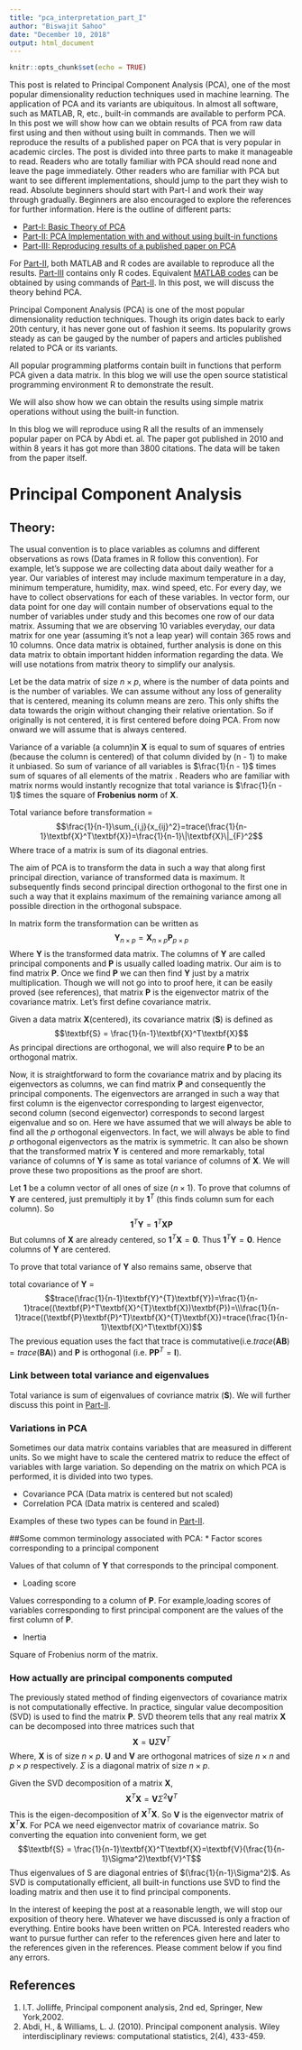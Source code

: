 ```yaml
---
title: "pca_interpretation_part_I"
author: "Biswajit Sahoo"
date: "December 10, 2018"
output: html_document
---
```


```r
knitr::opts_chunk$set(echo = TRUE)
```
This post is related to Principal Component Analysis (PCA), one of the most popular dimensionality reduction techniques used in machine learning. The application of PCA and its variants are ubiquitous. In almost all software, such as MATLAB, R, etc., built-in commands are available to perform PCA. In this post we will show how can we obtain results of PCA from raw data first using and then without using built in commands. Then we will reproduce the results of a published paper on PCA that is very popular in academic circles. The post is divided into three parts to make it manageable to read. Readers who are totally familiar with PCA should read none and leave the page immediately. Other readers who are familiar with PCA but want to see different implementations, should jump to the part they wish to read. Absolute beginners should start with Part-I and work their way through gradually. Beginners are also encouraged to explore the references for further information. Here is the outline of different parts:  

* [Part-I: Basic Theory of PCA](https://biswajitsahoo1111.wordpress.com/2018/12/28/principal-component-analysis---part-i/)
* [Part-II: PCA Implementation with and without using built-in functions](https://biswajitsahoo1111.wordpress.com/2018/12/28/principal-component-analysis---part-ii/)
* [Part-III: Reproducing results of a published paper on PCA](https://biswajitsahoo1111.wordpress.com/2018/12/28/principal-component-analysis---part-iii/)

For [Part-II](https://biswajitsahoo1111.wordpress.com/2018/12/28/principal-component-analysis---part-ii/), both MATLAB and R codes are available to reproduce all the results. [Part-III](https://biswajitsahoo1111.wordpress.com/2018/12/28/principal-component-analysis---part-iii/) contains only R codes. Equivalent [MATLAB codes](https://github.com/biswajitsahoo1111/PCA/blob/master/pca_part_II_MATLAB_codes.pdf) can be obtained by using commands of [Part-II](https://biswajitsahoo1111.wordpress.com/2018/12/28/principal-component-analysis---part-ii/). In this post, we will discuss the theory behind PCA.

Principal Component Analysis (PCA) is one of the most popular dimensionality reduction techniques. Though its origin dates back to early 20th century, it has never gone out of fashion it seems. Its popularity grows steady as can be gauged by the number of papers and articles published related to PCA or its variants. 

All popular programming platforms contain built in functions that perform PCA given a data matrix. In this blog we will use the open source statistical programming environment R to demonstrate the result.

We will also show how we can obtain the results using simple matrix operations without using the built-in function. 

In this blog we will reproduce using R all the results of an immensely popular paper on PCA by Abdi et. al. The paper got published in 2010 and within 8 years it has got more than 3800 citations. The data will be taken from the
paper itself.

# Principal Component Analysis

## Theory:

The usual convention is to place variables as columns and different observations as rows (Data frames in R follow this convention).  For example, let's suppose we are collecting data about daily weather for a year. Our variables of interest may include maximum temperature in a day, minimum temperature, humidity, max. wind speed, etc. For every day, we have to collect observations for each of these variables. In vector form, our data point for one day will contain number of observations equal to the number of variables under study and this becomes one row of our data matrix. Assuming that we are observing 10 variables everyday, our data matrix for one year (assuming it's not a leap year) will contain 365 rows and 10 columns. Once data matrix is obtained,  further analysis is done on this data matrix to obtain important hidden information regarding the data. We will use notations from matrix theory to simplify our analysis.

Let  be the data matrix of size $n\times p$, where  is the number of data points and  is the number of variables. We can assume without any loss of generality that  is centered, meaning its column means are zero. This only shifts the data towards the origin without changing their relative orientation. So if originally  is not centered, it is first centered before doing PCA. From now onward we will assume that is always centered. 

Variance of a variable (a column)in $\textbf{X}$ is equal to sum of squares of entries (because the column is centered) of that column divided by (n - 1) to make it unbiased. So sum of variance of all variables is $\frac{1}{n - 1}$ times sum of squares of all elements of the matrix . Readers who are familiar with matrix norms would instantly recognize that total variance is $\frac{1}{n - 1}$ times the square of **Frobenius norm** of $\textbf{X}$.

Total variance before transformation = 
$$\frac{1}{n-1}\sum_{i,j}{x_{ij}^2}=trace(\frac{1}{n-1}\textbf{X}^T\textbf{X})=\frac{1}{n-1}\|\textbf{X}\|_{F}^2$$
Where trace of a matrix is sum of its diagonal entries.

The aim of PCA is to transform the data in such a way that along first principal direction, variance of transformed data is maximum. It subsequently finds second principal direction orthogonal to the first one in such a way that it explains maximum of the remaining variance among all possible direction in the orthogonal subspace. 

In matrix form the transformation can be written as 
$$\textbf{Y}_{n\times p}=\textbf{X}_{n\times p}\textbf{P}_{p\times p}$$
Where $\textbf{Y}$ is the transformed data matrix. The columns of $\textbf{Y}$ are called principal components and $\textbf{P}$ is usually called loading matrix. Our aim is to find matrix $\textbf{P}$. Once we find $\textbf{P}$ we can then find $\textbf{Y}$ just by a matrix multiplication. Though we will not go into to proof here, it can be easily proved (see references), that matrix $\textbf{P}$ is the eigenvector matrix of the covariance matrix. Let's first define covariance matrix. 

Given a data matrix $\textbf{X}$(centered), its covariance matrix $(\textbf{S})$ is defined as
$$\textbf{S} = \frac{1}{n-1}\textbf{X}^T\textbf{X}$$
As principal directions are orthogonal, we will also require $\textbf{P}$ to be an orthogonal matrix. 

Now, it is straightforward to form the covariance matrix and by placing its eigenvectors as columns, we can find matrix $\textbf{P}$ and consequently the principal components. The eigenvectors are arranged in such a way that first column is the eigenvector corresponding to largest eigenvector, second column (second eigenvector) corresponds to second largest eigenvalue and so on. Here we have assumed that we will always be able to find all the $p$ orthogonal eigenvectors. In fact, we will always be able to find $p$ orthogonal eigenvectors as the matrix is symmetric. It can also be shown that the transformed matrix $\textbf{Y}$ is centered and more remarkably, total variance of columns of $\textbf{Y}$ is same as total variance of columns of $\textbf{X}$. We will prove these two propositions as the proof are short. 

Let $\textbf{1}$ be a column vector of all ones of size $(n\times 1)$. To prove that columns of $\textbf{Y}$ are centered, just premultiply it by $\textbf{1}^T$ (this finds column sum for each column). So
$$\textbf{1}^T \textbf{Y} = \textbf{1}^T\textbf{X}\textbf{P}$$
But columns of $\textbf{X}$ are already centered, so $\textbf{1}^T\textbf{X}=\textbf{0}$. Thus $\textbf{1}^T \textbf{Y}= \textbf{0}$. Hence columns of $\textbf{Y}$ are centered.

To prove that total variance of $\textbf{Y}$ also remains same, observe that

total covariance of $\textbf{Y}$ = 
$$trace(\frac{1}{n-1}\textbf{Y}^{T}\textbf{Y})=\frac{1}{n-1}trace((\textbf{P}^T\textbf{X}^{T}\textbf{X})\textbf{P})=\\\frac{1}{n-1}trace((\textbf{P}\textbf{P}^T)\textbf{X}^{T}\textbf{X})=trace(\frac{1}{n-1}\textbf{X}^T\textbf{X})$$
The previous equation uses the fact that trace is commutative(i.e.$trace(\textbf{AB})=trace(\textbf{BA})$) and $\textbf{P}$ is orthogonal (i.e. $\textbf{P}\textbf{P}^T=\textbf{I}$).

### Link between total variance and eigenvalues

Total variance is sum of eigenvalues of covriance matrix $(\textbf{S})$. We will further discuss this point in [Part-II](https://biswajitsahoo1111.wordpress.com/2018/12/28/principal-component-analysis---part-ii/).

### Variations in PCA
Sometimes our data matrix contains variables that are measured in different units. So we might have to scale the centered matrix to reduce the effect of variables with large variation. So depending on the matrix on which PCA is performed, it is divided into two types.

* Covariance PCA (Data matrix is centered but not scaled)
* Correlation PCA (Data matrix is centered and scaled)

Examples of these two types can be found in [Part-II](https://biswajitsahoo1111.wordpress.com/2018/12/28/principal-component-analysis---part-ii/).

##Some common terminology associated with PCA:
* Factor scores corresponding to a principal component

Values of that column of $\textbf{Y}$ that corresponds to the principal component.

* Loading score

Values corresponding to a column of $\textbf{P}$. For example,loading scores of variables corresponding to first principal component are the values of the first column of $\textbf{P}$. 

* Inertia

Square of Frobenius norm of the matrix. 

### How actually are principal components computed
The previously stated method of finding eigenvectors of covariance matrix is not computationally effective. In practice, singular value decomposition (SVD) is used to find the matrix $\textbf{P}$. SVD theorem tells that any real matrix $\textbf{X}$ can be decomposed into three matrices such that
$$ \textbf{X} = \textbf{U}\Sigma\textbf{V}^T$$
Where, $\textbf{X}$ is of size $n\times p$. $\textbf{U}$ and $\textbf{V}$ are orthogonal matrices of size $n\times n$ and $p\times p$ respectively. $\Sigma$ is a diagonal matrix of size $n\times p$.

Given the SVD decomposition of a matrix $\textbf{X}$, 
$$\textbf{X}^T\textbf{X}=\textbf{V}\Sigma^2\textbf{V}^T$$
This is the eigen-decomposition of $\textbf{X}^T\textbf{X}$. So $\textbf{V}$ is the eigenvector matrix of $\textbf{X}^T\textbf{X}$. For PCA we need eigenvector matrix of covariance matrix. So converting the equation into convenient form, we get
$$\textbf{S} = \frac{1}{n-1}\textbf{X}^T\textbf{X}=\textbf{V}(\frac{1}{n-1}\Sigma^2)\textbf{V}^T$$
Thus eigenvalues of S are diagonal entries of $(\frac{1}{n-1}\Sigma^2)$. As SVD is computationally efficient, all built-in functions use SVD to find the loading matrix and then use it to find principal components. 

In the interest of keeping the post at a reasonable length, we will stop our exposition of theory here. Whatever we have discussed is only a fraction of everything. Entire books have been written on PCA. Interested readers who want to pursue further can refer to the references given here and later to the references given in the references. Please comment below if you find any errors.

## References
1. I.T. Jolliffe, Principal component analysis, 2nd ed, Springer, New York,2002.
2. Abdi, H., & Williams, L. J. (2010). Principal component analysis. Wiley interdisciplinary reviews: computational statistics, 2(4), 433-459. 
